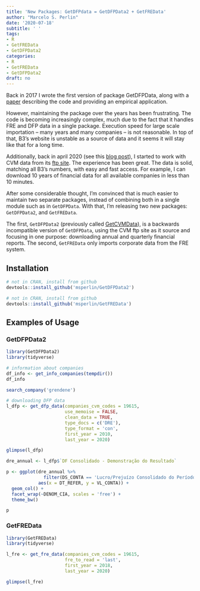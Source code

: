 ```yaml
---
title: 'New Packages: GetDFPdata = GetDFPData2 + GetFREData'
author: "Marcelo S. Perlin"
date: '2020-07-18'
subtitle: ' '
tags:
- R
- GetFREData
- GetDFPData2
categories:
- R
- GetFREData
- GetDFPData2
draft: no
---
```


Back in 2017 I wrote the first version of package GetDFPData, along with a  [paper](http://bibliotecadigital.fgv.br/ojs/index.php/rbfin/article/view/78654) describing the code and providing an empirical application. 

However, maintaining the package over the  years has been frustrating. The code is becoming increasingly complex, much due to the fact that it handles FRE and DFP data in a single package. Execution speed for large scale importation -- many years and many companies -- is not reasonable. In top of that, B3's website is unstable as a source of data and it seems it will stay like that for a long time. 

Additionally, back in april 2020 (see this [blog post](https://www.msperlin.com/blog/post/2020-04-20-new-package-getcvmdata/)), I started to work with CVM data from its [ftp site](http://dados.cvm.gov.br/dados/CIA_ABERTA/). The experience has been great. The data is solid, matching all B3's numbers, with easy and fast access. For example, I can download 10 years of financial data for all available companies in less than 10 minutes. 

After some considerable thought, I'm convinced that is much easier to maintain two separate packages, instead of combining both in a single module such as in `GetDFPData`. With that, I'm releasing two new packages: `GetDFPData2`,  and `GetFREData`.

The first, `GetDFPData2` (previously called [GetCVMData](https://www.msperlin.com/blog/post/2020-04-20-new-package-getcvmdata/)), is a backwards incompatible version of `GetDFPData`, using the CVM ftp site as it source and focusing in one purpose: downloading annual and quarterly financial reports.  The second, `GetFREData` only imports corporate data from the FRE system. 

## Installation

```r
# not in CRAN, install from github
devtools::install_github('msperlin/GetDFPData2')
```

```r
# not in CRAN, install from github
devtools::install_github('msperlin/GetFREData')
```

## Examples of Usage

### GetDFPData2

```r
library(GetDFPData2)
library(tidyverse)

# information about companies
df_info <- get_info_companies(tempdir())
df_info 

search_company('grendene')

# downloading DFP data
l_dfp <- get_dfp_data(companies_cvm_codes = 19615, 
                      use_memoise = FALSE,
                      clean_data = TRUE,
                      type_docs = c('DRE'), 
                      type_format = 'con',
                      first_year = 2010, 
                      last_year = 2020)

glimpse(l_dfp)

dre_annual <- l_dfp$`DF Consolidado - Demonstração do Resultado`

p <- ggplot(dre_annual %>%
              filter(DS_CONTA == 'Lucro/Prejuízo Consolidado do Período'), 
            aes(x = DT_REFER, y = VL_CONTA)) + 
  geom_col() +
  facet_wrap(~DENOM_CIA, scales = 'free') + 
  theme_bw()

p
```

### GetFREData

```r
library(GetFREData)
library(tidyverse)

l_fre <- get_fre_data(companies_cvm_codes = 19615,
                      fre_to_read = 'last',
                      first_year = 2018,
                      last_year = 2020)

glimpse(l_fre)
```




